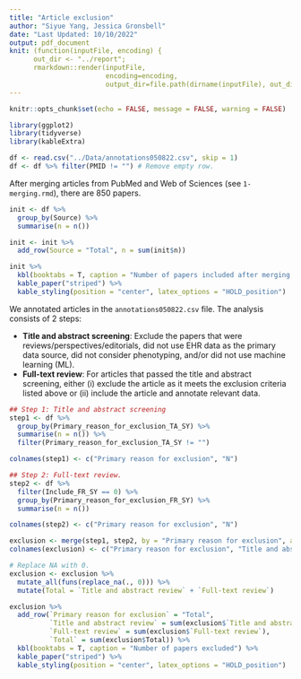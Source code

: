 ```yaml
---
title: "Article exclusion"
author: "Siyue Yang, Jessica Gronsbell"
date: "Last Updated: 10/10/2022"
output: pdf_document
knit: (function(inputFile, encoding) {
      out_dir <- "../report";
      rmarkdown::render(inputFile,
                        encoding=encoding,
                        output_dir=file.path(dirname(inputFile), out_dir))})
---
```

  
```r
knitr::opts_chunk$set(echo = FALSE, message = FALSE, warning = FALSE)
```

```r
library(ggplot2)
library(tidyverse)
library(kableExtra)
```

```r
df <- read.csv("../Data/annotations050822.csv", skip = 1)
df <- df %>% filter(PMID != "") # Remove empty row.
```

After merging articles from PubMed and Web of Sciences (see `1-merging.rmd`), there are 850 papers.  

```r
init <- df %>% 
  group_by(Source) %>%
  summarise(n = n()) 

init <- init %>%
  add_row(Source = "Total", n = sum(init$n)) 

init %>%
  kbl(booktabs = T, caption = "Number of papers included after merging papers from two database") %>%
  kable_paper("striped") %>%
  kable_styling(position = "center", latex_options = "HOLD_position")
```

We annotated articles in the `annotations050822.csv` file. The analysis consists of 2 steps:

- **Title and abstract screening**: Exclude the papers that were reviews/perspectives/editorials, did not use EHR data as the primary data source, did not consider phenotyping, and/or did not use machine learning (ML). 
- **Full-text review**: For articles that passed the title and abstract screening, either (i) exclude the article as it meets the exclusion criteria listed above or (ii) include the article and annotate relevant data.


```r
## Step 1: Title and abstract screening
step1 <- df %>%
  group_by(Primary_reason_for_exclusion_TA_SY) %>%
  summarise(n = n()) %>%
  filter(Primary_reason_for_exclusion_TA_SY != "")

colnames(step1) <- c("Primary reason for exclusion", "N") 
```

```r
## Step 2: Full-text review. 
step2 <- df %>%
  filter(Include_FR_SY == 0) %>%
  group_by(Primary_reason_for_exclusion_FR_SY) %>%
  summarise(n = n()) 

colnames(step2) <- c("Primary reason for exclusion", "N") 
```

```r
exclusion <- merge(step1, step2, by = "Primary reason for exclusion", all = TRUE)
colnames(exclusion) <- c("Primary reason for exclusion", "Title and abstract review", "Full-text review")

# Replace NA with 0.
exclusion <- exclusion %>%
  mutate_all(funs(replace_na(., 0))) %>%
  mutate(Total = `Title and abstract review` + `Full-text review`) 

exclusion %>%
  add_row(`Primary reason for exclusion` = "Total", 
          `Title and abstract review` = sum(exclusion$`Title and abstract review`), 
          `Full-text review` = sum(exclusion$`Full-text review`),
          `Total` = sum(exclusion$Total)) %>%
  kbl(booktabs = T, caption = "Number of papers excluded") %>%
  kable_paper("striped") %>%
  kable_styling(position = "center", latex_options = "HOLD_position")
```

